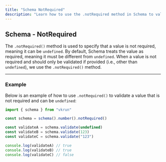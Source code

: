 ```yaml
---
title: "Schema NotRequired"
description: "Learn how to use the .notRequired method in Schema to validate if a value is not required and can be undefined."
---
```


## Schema - NotRequired

The `.notRequired()` method is used to specify that a value is not required, meaning it can be `undefined`. By default, Schema treats the value as required, meaning it must be different from `undefined`. When a value is not required and should only be validated if provided (i.e., other than `undefined`), we use the `.notRequired()` method.

---

### Example

Below is an example of how to use `.notRequired()` to validate a value that is not required and can be `undefined`:

```ts
import { schema } from "vkrun"

const schema = schema().number().notRequired()

const validateA = schema.validate(undefined)
const validateB = schema.validate(123)
const validateC = schema.validate("123")

console.log(validateA) // true
console.log(validateB) // true
console.log(validateC) // false
```